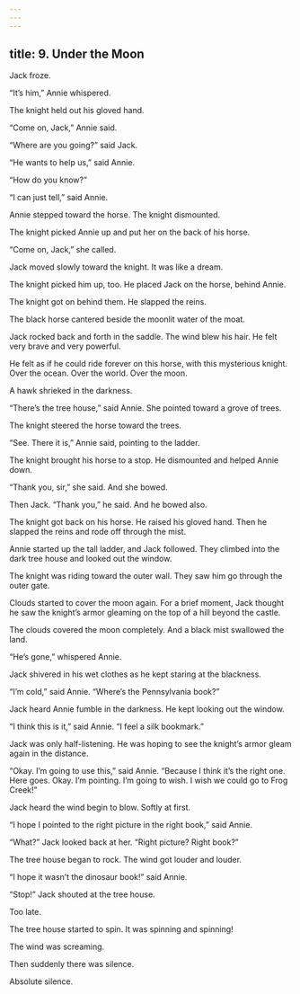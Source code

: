```yaml
---
---
---
```

title: 9. Under the Moon
---




Jack froze.

“It’s him,” Annie whispered.

The knight held out his gloved hand.

“Come on, Jack,” Annie said.

“Where are you going?” said Jack.

“He wants to help us,” said Annie.

“How do you know?”

“I can just tell,” said Annie.

Annie stepped toward the horse. The knight dismounted.

The knight picked Annie up and put her on the back of his horse.

“Come on, Jack,” she called.

Jack moved slowly toward the knight. It was like a dream.

The knight picked him up, too. He placed Jack on the horse, behind Annie.

The knight got on behind them. He slapped the reins.

The black horse cantered beside the moonlit water of the moat.

Jack rocked back and forth in the saddle. The wind blew his hair. He felt very brave and very powerful.

He felt as if he could ride forever on this horse, with this mysterious knight. Over the ocean. Over the world. Over the moon.

A hawk shrieked in the darkness.

“There’s the tree house,” said Annie. She pointed toward a grove of trees.



The knight steered the horse toward the trees.

“See. There it is,” Annie said, pointing to the ladder.

The knight brought his horse to a stop. He dismounted and helped Annie down.

“Thank you, sir,” she said. And she bowed.

Then Jack. “Thank you,” he said. And he bowed also.

The knight got back on his horse. He raised his gloved hand. Then he slapped the reins and rode off through the mist.

Annie started up the tall ladder, and Jack followed. They climbed into the dark tree house and looked out the window.

The knight was riding toward the outer wall. They saw him go through the outer gate.

Clouds started to cover the moon again. For a brief moment, Jack thought he saw the knight’s armor gleaming on the top of a hill beyond the castle.

The clouds covered the moon completely. And a black mist swallowed the land.

“He’s gone,” whispered Annie.

Jack shivered in his wet clothes as he kept staring at the blackness.

“I’m cold,” said Annie. “Where’s the Pennsylvania book?”

Jack heard Annie fumble in the darkness. He kept looking out the window.

“I think this is it,” said Annie. “I feel a silk bookmark.”

Jack was only half-listening. He was hoping to see the knight’s armor gleam again in the distance.

“Okay. I’m going to use this,” said Annie. “Because I think it’s the right one. Here goes. Okay. I’m pointing. I’m going to wish. I wish we could go to Frog Creek!”

Jack heard the wind begin to blow. Softly at first.

“I hope I pointed to the right picture in the right book,” said Annie.

“What?” Jack looked back at her. “Right picture? Right book?”

The tree house began to rock. The wind got louder and louder.

“I hope it wasn’t the dinosaur book!” said Annie.

“Stop!” Jack shouted at the tree house.

Too late.

The tree house started to spin. It was spinning and spinning!

The wind was screaming.

Then suddenly there was silence.

Absolute silence.